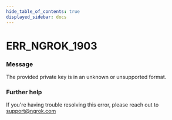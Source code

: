 ```yaml
---
hide_table_of_contents: true
displayed_sidebar: docs
---
```



# ERR_NGROK_1903

### Message

The provided private key is in an unknown or unsupported format.

<ErrorDetails error="err_ngrok_1903" />

### Further help

If you're having trouble resolving this error, please reach out to [support@ngrok.com](mailto:support@ngrok.com?subject=Help%20with%20ERR_NGROK_1903)

